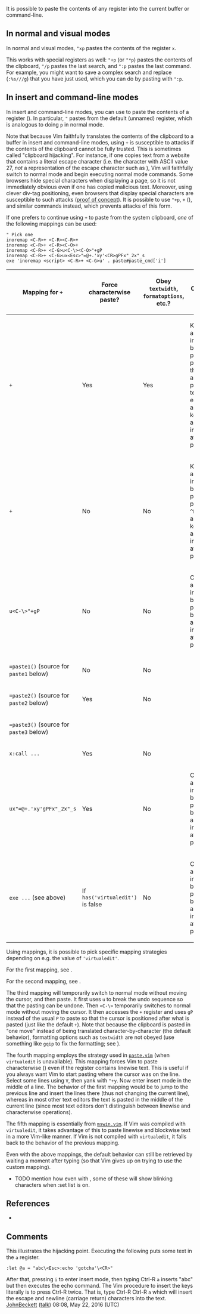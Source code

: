 {{TipImported
|id=1303
|previous=1302
|next=1304
|created=2006
|complexity=basic
|author=Mark Woodward
|version=5.7
|rating=15/11
|category1=
|category2=
}}

It is possible to paste the contents of any register into the current buffer or command-line.

==In normal and visual modes==

In normal and visual modes, <code>"xp</code> pastes the contents of the register <code>x</code>.

This works with special registers as well: <code>"+p</code> (or <code>"*p</code>) pastes the contents of the clipboard, <code>"/p</code> pastes the last search, and <code>":p</code> pastes the last command. For example, you might want to save a complex search and replace (<code>:%s///g</code>) that you have just used, which you can do by pasting with <code>":p</code>.

==In insert and command-line modes==

In insert and command-line modes, you can use <code><C-R></code> to paste the contents of a register ({{help|i_CTRL-R}}). In particular, <code><C-R>"</code> pastes from the default (unnamed) register, which is analogous to doing <code>p</code> in normal mode.

Note that because Vim faithfully translates the contents of the clipboard to a buffer in insert and command-line modes, using <code><C-R>+</code> is susceptible to attacks if the contents of the clipboard cannot be fully trusted. This is sometimes called "clipboard hijacking". For instance, if one copies text from a website that contains a literal escape character (i.e. the character with ASCII value 27, ''not'' a representation of the escape character such as <code><Esc></code>), Vim will faithfully switch to normal mode and begin executing normal mode commands. Some browsers hide special characters when displaying a page, so it is not immediately obvious even if one has copied malicious text. Moreover, using clever div-tag positioning, even browsers that display special characters are susceptible to such attacks ([http://thejh.net/misc/website-terminal-copy-paste proof of concept]). It is possible to use <code><C-O>"+p</code>, <code><C-R><C-R>+</code> ({{help|i_CTRL-R_CTRL-R}}), and similar commands instead, which prevents attacks of this form.

If one prefers to continue using <code><C-R>+</code> to paste from the system clipboard, ''one'' of the following mappings can be used:

<pre>
" Pick one
inoremap <C-R>+ <C-R><C-R>+
inoremap <C-R>+ <C-R><C-O>+
inoremap <C-R>+ <C-G>u<C-\><C-O>"+gP
inoremap <C-R>+ <C-G>ux<Esc>"=@+.'xy'<CR>gPFx"_2x"_s
exe 'inoremap <script> <C-R>+ <C-G>u' . paste#paste_cmd['i']
</pre>

{| class="wikitable"
! Mapping for <code><C-R>+</code> !! Force characterwise paste? !! Obey <code>textwidth</code>, <code>formatoptions</code>, etc.? !! Contents of <code>".</code> ({{help|quote.}}) !! Mungs null bytes? !! Works with non-empty <code>'virtualedit'</code>?
|-
| <code><C-R><C-R>+</code>
| Yes
| Yes
| Keeps anything inserted before pasting, puts in the actually pasted text (<code>^V</code>-escaped), and keeps anything inserted after pasting
| No
| Yes
|-
| <code><C-R><C-O>+</code>
| No
| No
| Keeps anything inserted before pasting, puts in <code>^R^O+</code>, and keeps anything inserted after pasting
| No
| No; fails on <code>:set ve=insert</code> when pasting beyond the line
|-
| <code><C-G>u<C-\><C-O>"+gP</code>
| No
| No
| Clears anything inserted before pasting, but keeps anything inserted after pasting
| No
| No; fails on <code>:set ve=insert</code> when pasting beyond the line
|-
| <code><C-R>=<SID>paste1()<CR></code> (source for <code>paste1</code> below)
| No
| No
|
|
| No
|-
| <code><C-R>=<SID>paste2()<CR></code> (source for <code>paste2</code> below)
| Yes
| No
|
| No
| No
|-
| <code><C-R><C-O>=<SID>paste3()<CR></code> (source for <code>paste3</code> below)
|
|
|
|-
| <code>x<Esc>:<C-U>call ...</code>
| Yes
| No
|
| No
| Yes
|-
| <code><C-G>ux<Esc>"=@+.'xy'<CR>gPFx"_2x"_s</code>
| Yes
| No
| Clears anything inserted before pasting, but keeps anything inserted after pasting
|-
| <code>exe ...</code> (see above)
| If <code>has('virtualedit')</code> is false
| No
| Clears anything inserted before pasting, but keeps anything inserted after pasting
|}

Using <code><expr></code> mappings, it is possible to pick specific mapping strategies depending on e.g. the value of <code>'virtualedit'</code>.

For the first mapping, see {{help|i_CTRL-R_CTRL-R}}.

For the second mapping, see {{help|i_CTRL-R_CTRL-O}}.

The third mapping will temporarily switch to normal mode without moving the cursor, and then paste. It first uses <code><C-g>u</code> to break the undo sequence so that the pasting can be undone. Then <code><C-\><C-o></code> temporarily switches to normal mode without moving the cursor. It then accesses the <code>+</code> register and uses <code>gP</code> instead of the usual <code>P</code> to paste so that the cursor is positioned after what is pasted (just like the default <code><C-R>+</code>). Note that because the clipboard is pasted in "one move" instead of being translated character-by-character (the default behavior), formatting options such as <code>textwidth</code> are not obeyed (use something like <code>gqip</code> to fix the formatting; see {{help|gq}}).

The fourth mapping employs the strategy used in [https://github.com/vim/vim/blob/8aba95097305b77d56adce507793e331e895a601/runtime/autoload/paste.vim#L32-L34 <code>paste.vim</code>] (when <code>virtualedit</code> is unavailable). This mapping forces Vim to paste characterwise ({{help|characterwise-register}}) even if the register contains linewise text. This is useful if you always want Vim to start pasting where the cursor was on the line. Select some lines using <code>V</code>, then yank with <code>"+y</code>. Now enter insert mode in the middle of a line. The behavior of the first mapping would be to jump to the previous line and insert the lines there (thus not changing the current line), whereas in most other text editors the text is pasted in the middle of the current line (since most text editors don't distinguish between linewise and characterwise operations).

The fifth mapping is essentially from [https://github.com/vim/vim/blob/6c35beaa11d38fc0c37a3d209295772313b12003/runtime/mswin.vim#L47 <code>mswin.vim</code>]. If Vim was compiled with <code>virtualedit</code>, it takes advantage of this to paste linewise and blockwise text in a more Vim-like manner. If Vim is not compiled with <code>virtualedit</code>, it falls back to the behavior of the previous mapping.

Even with the above mappings, the default behavior can still be retrieved by waiting a moment after typing <code><C-R></code> (so that Vim gives up on trying to use the custom mapping).

* TODO mention how even with <silent>, some of these will show blinking characters when :set list is on.

==References==
*{{help|c_CTRL-R}}

==Comments==
This illustrates the hijacking point. Executing the following puts some text in the <code>a</code> register.
<pre>
:let @a = "abc\<Esc>:echo 'gotcha'\<CR>"
</pre>
After that, pressing <code>i</code> to enter insert mode, then typing Ctrl-R <code>a</code> inserts "abc" but then executes the echo command. The Vim procedure to insert the keys literally is to press Ctrl-R twice. That is, type Ctrl-R Ctrl-R <code>a</code> which will insert the escape and newline (carriage return) characters into the text. {{help|i_CTRL-R_CTRL-R}} [[User:JohnBeckett|JohnBeckett]] ([[User talk:JohnBeckett|talk]]) 08:08, May 22, 2016 (UTC)

